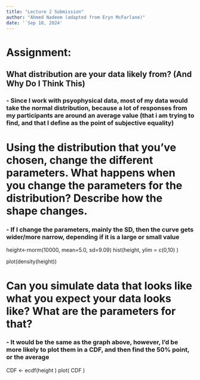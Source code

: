 ```yaml
---
title: "Lecture 2 Submission"
author: "Ahmed Nadeem (adapted from Eryn McFarlane)"
date: '`Sep 18, 2024'
---
```


# Assignment:

## What distribution are your data likely from? (And Why Do I Think This)
### - Since I work with psyophysical data, most of my data would take the normal distribution, because a lot of responses from my participants are around an average value (that i am trying to find, and that I define as the point of subjective equality)
  

  
# Using the distribution that you've chosen, change the different parameters. What happens when you change the parameters for the distribution? Describe how the shape changes.
### - If I change the parameters, mainly the SD, then the curve gets wider/more narrow, depending if it is a large or small value 

height<-rnorm(10000, mean=5.0, sd=9.09)
hist(height,  ylim = c(0,10) )

plot(density(height))



# Can you simulate data that looks like what you expect your data looks like? What are the parameters for that?
### - It would be the same as the graph above, however, I'd be more likely to plot them in a CDF, and then find the 50% point, or the average 
CDF <- ecdf(height )
plot( CDF )










